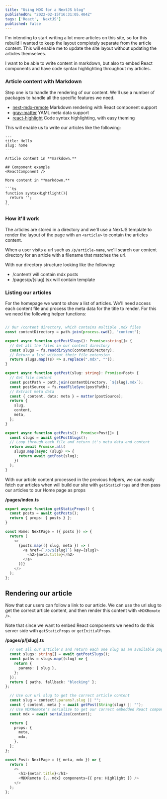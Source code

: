 ```yaml
---
title: "Using MDX for a NextJS blog"
publishedOn: "2022-02-15T16:31:05.404Z"
tags: ['React', 'NextJS']
published: false
---
```


I'm intending to start writing a lot more articles on this site, so for this rebuild I wanted to keep the layout completely separate from the article content. This will enable me to update the site layout without updating the articles themselves.

I want to be able to write content in markdown, but also to embed React components and have code syntax highlighting throughout my articles.

### Article content with Markdown

Step one is to handle the rendering of our content. We'll use a number of packages to handle all the specific features we need.

- [next-mdx-remote](https://www.npmjs.com/package/next-mdx-remote) Markdown rendering with React component support
- [gray-matter](https://www.npmjs.com/package/gray-matter) YAML meta data support
- [react-highlight](https://www.npmjs.com/package/react-highlight) Code syntax highlighting, with easy theming

This will enable us to write our articles like the following:

````
---
title: Hello
slug: home
---

Article content in **markdown.**

## Component example
<ReactComponent />

More content in **markdown.**

```ts
function syntaxHightlight(){
  return '';
}
``
````

### How it'll work

The articles are stored in a directory and we'll use a NextJS template to render the layout of the page with an `<article>` to contain the articles content.

When a user visits a url such as `/p/article-name`, we'll search our content directory for an article with a filename that matches the url.

With our directory structure looking like the following:

- /content/ will contain mdx posts
- /pages/p/[slug].tsx will contain template

### Listing our articles

For the homepage we want to show a list of articles. We'll need access each content file and process the meta data for the title to render. For this we need the following helper functions:

```ts

// Our /content directory, which contains multiple .mdx files
const contentDirectory = path.join(process.cwd(), "content");

export async function getPostSlugs(): Promise<string[]> {
  // Get all the files in our content directory
  const slugs = fs.readdirSync(contentDirectory);
  // Return a list without their file extension
  return slugs.map((s) => s.replace(".mdx", ""));
}

export async function getPost(slug: string): Promise<Post> {
  // Get file content
  const postPath = path.join(contentDirectory, `${slug}.mdx`);
  const postSource = fs.readFileSync(postPath);
  // Extract meta data
  const { content, data: meta } = matter(postSource);
  return {
    slug,
    content,
    meta,
  };
}

export async function getPosts(): Promise<Post[]> {
  const slugs = await getPostSlugs();
  // Loop through each file and return it's meta data and content
  return await Promise.all(
    slugs.map(async (slug) => {
      return await getPost(slug);
    })
  );
}
```

With our article content processed in the previous helpers, we can easily fetch our articles when will build our site with `getStaticProps` and then pass our articles to our Home page as props

**/pages/index.ts**

```ts
export async function getStaticProps() {
  const posts = await getPosts();
  return { props: { posts } };
}

const Home: NextPage = ({ posts }) => {
  return (
    <>
      {posts.map(({ slug, meta }) => (
        <a href={`/p/${slug}`} key={slug}>
          <h2>{meta.title}</h2>
        </a>
      ))}
    </>
  );
};
```

## Rendering our article

Now that our users can follow a link to our article. We can use the url slug to get the correct article content, and then render this content with `<MDXRemote />`.

Note that since we want to embed React components we need to do this server side with `getStaticProps` or `getInitialProps`.

**/pages/p/[slug].ts**

```ts
  // Get all our article's and return each one slug as an available page url
  const slugs: string[] = await getPostSlugs();
  const paths = slugs.map((slug) => {
    return {
      params: { slug },
    };
  });
  return { paths, fallback: "blocking" };
};

  // Use our url slug to get the correct article content
  const slug = context?.params?.slug || "";
  const { content, meta } = await getPost(String(slug) || "");
  // Use MDXRemote's serialize to get our correct embedded React components
  const mdx = await serialize(content);

  return {
    props: {
      meta,
      mdx,
    },
  };
};

const Post: NextPage = ({ meta, mdx }) => {
  return (
    <>
      <h1>{meta?.title}</h1>
      <MDXRemote {...mdx} components={{ pre: Highlight }} />
    </>
  );
};

```
